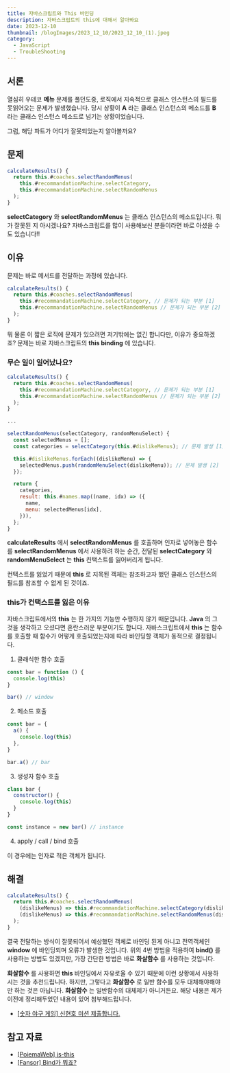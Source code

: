 ```yaml
---
title: 자바스크립트와 This 바인딩
description: 자바스크립트의 this에 대해서 알아봐요
date: 2023-12-10
thumbnail: /blogImages/2023_12_10/2023_12_10_(1).jpeg
category:
  - JavaScript
  - TroubleShooting
---
```


## 서론

열심히 우테코 **메뉴** 문제를 풀던도중, 로직에서 지속적으로 클래스 인스턴스의 필드를 못읽어오는 문제가 발생했습니다.
당시 상황이 **A** 라는 클래스 인스턴스의 메소드를 **B** 라는 클래스 인스턴스 메소드로 넘기는 상황이었습니다.

그럼, 해당 파트가 어디가 잘못되었는지 알아볼까요?

## 문제

```js showLineNumbers
calculateResults() {
  return this.#coaches.selectRandomMenus(
    this.#recommandationMachine.selectCategory,
    this.#recommandationMachine.selectRandomMenus
  );
}
```

**selectCategory** 와 **selectRandomMenus** 는 클래스 인스턴스의 메소드입니다.
뭐가 잘못된 지 아시겠나요? 자바스크립트를 많이 사용해보신 분들이라면 바로 아셨을 수도 있습니다!!

## 이유

문제는 바로 메서드를 전달하는 과정에 있습니다.

```js showLineNumbers
calculateResults() {
  return this.#coaches.selectRandomMenus(
    this.#recommandationMachine.selectCategory, // 문제가 되는 부분 [1]
    this.#recommandationMachine.selectRandomMenus // 문제가 되는 부분 [2]
  );
}
```

뭐 물론 이 짧은 로직에 문제가 있으려면 저기밖에는 없긴 합니다만, 이유가 중요하겠죠?
문제는 바로 자바스크립트의 **this binding** 에 있습니다.

### 무슨 일이 일어났나요?

```js
calculateResults() {
  return this.#coaches.selectRandomMenus(
    this.#recommandationMachine.selectCategory, // 문제가 되는 부분 [1]
    this.#recommandationMachine.selectRandomMenus // 문제가 되는 부분 [2]
  );
}

...

selectRandomMenus(selectCategory, randomMenuSelect) {
  const selectedMenus = [];
  const categories = selectCategory(this.#dislikeMenus); // 문제 발생 [1]

  this.#dislikeMenus.forEach((dislikeMenu) => {
    selectedMenus.push(randomMenuSelect(dislikeMenu)); // 문제 발생 [2]
  });

  return {
    categories,
    result: this.#names.map((name, idx) => ({
      name,
      menu: selectedMenus[idx],
    })),
  };
}
```

**calculateResults** 에서 **selectRandomMenus** 를 호출하며 인자로 넣어놓은 함수를 **selectRandomMenus** 에서 사용하려 하는 순간,
전달된 **selectCategory** 와 **randomMenuSelect** 는 **this** 컨택스트를 잃어버리게 됩니다.

컨택스트를 잃었기 때문에 **this** 로 지목된 객체는 참조하고자 했던 클래스 인스턴스의 필드를 참조할 수 없게 된 것이죠.

### this가 컨택스트를 잃은 이유

자바스크립트에서의 **this** 는 한 가지의 기능만 수행하지 않기 때문입니다. **Java** 의 그것을 생각하고 오셨다면 혼란스러운 부분이기도 합니다.
자바스크립트에서 **this** 는 함수를 호출할 때 함수가 어떻게 호출되었는지에 따라 바인딩할 객체가 동적으로 결정됩니다.

1. 클래식한 함수 호출

```js showLineNumbers
const bar = function () {
  console.log(this)
}

bar() // window
```

2. 메소드 호출

```js showLineNumbers
const bar = {
  a() {
    console.log(this)
  },
}

bar.a() // bar
```

3. 생성자 함수 호출

```js showLineNumbers
class bar {
  constructor() {
    console.log(this)
  }
}

const instance = new bar() // instance
```

4. apply / call / bind 호출

이 경우에는 인자로 적은 객체가 됩니다.

## 해결

```js showLineNumbers
calculateResults() {
  return this.#coaches.selectRandomMenus(
    (dislikeMenus) => this.#recommandationMachine.selectCategory(dislikeMenus),
    (dislikeMenus) => this.#recommandationMachine.selectRandomMenus(dislikeMenus)
  );
}
```

결국 전달하는 방식이 잘못되어서 예상했던 객체로 바인딩 된게 아니고 전역객체인 **window** 에 바인딩되며 오류가 발생한 것입니다.
위의 4번 방법을 적용하여 **bind()** 를 사용하는 방법도 있겠지만, 가장 간단한 방법은 바로 **화살함수** 를 사용하는 것입니다.

**화살함수** 를 사용하면 **this** 바인딩에서 자유로울 수 있기 때문에 이런 상황에서 사용하시는 것을 추천드립니다.
하지만, 그렇다고 **화살함수** 로 일반 함수를 모두 대체해야해야만 하는 것은 아닙니다. **화살함수** 는 일반함수의 대체제가 아니거든요.
해당 내용은 제가 이전에 정리해두었던 내용이 있어 첨부해드립니다.

- [[숫자 야구 게임] 신현호 미션 제출합니다.](https://github.com/woowacourse-precourse/javascript-baseball-6/pull/91)

## 참고 자료

- [[PoiemaWeb] js-this](https://poiemaweb.com/js-this)
- [[Fansor] Bind가 뭐죠?](https://fansor.tistory.com/14)
